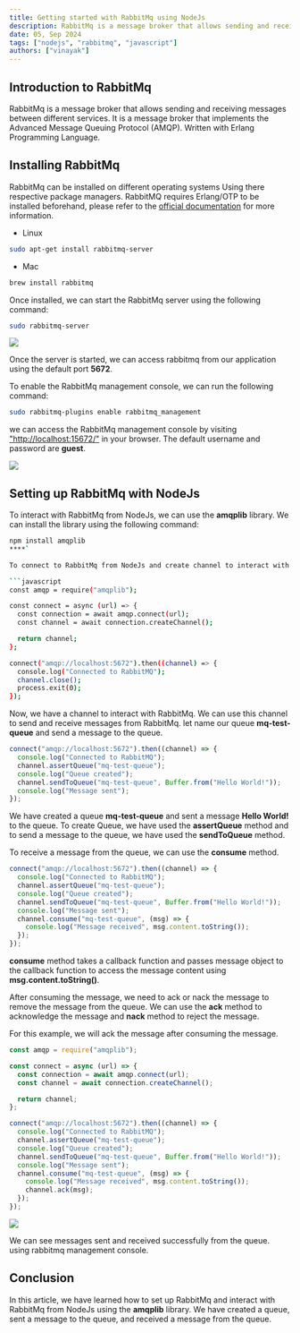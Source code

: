 ```yaml
---
title: Getting started with RabbitMq using NodeJs
description: RabbitMq is a message broker that allows sending and receiving messages between different services. It is a message broker that implements the Advanced Message Queuing Protocol (AMQP).
date: 05, Sep 2024
tags: ["nodejs", "rabbitmq", "javascript"]
authors: ["vinayak"]
---
```


## Introduction to RabbitMq

RabbitMq is a message broker that allows sending and receiving messages between different services. It is a message broker that implements the Advanced Message Queuing Protocol (AMQP). Written with Erlang Programming Language.

## Installing RabbitMq

RabbitMq can be installed on different operating systems Using there respective package managers. RabbitMQ requires Erlang/OTP to be installed beforehand, please refer to the [official documentation](https://www.rabbitmq.com/download.html) for more information.

* Linux
    

```bash
sudo apt-get install rabbitmq-server
```

* Mac
    

```bash
brew install rabbitmq
```

Once installed, we can start the RabbitMq server using the following command:

```bash
sudo rabbitmq-server
```

<img src="https://cdn.hashnode.com/res/hashnode/image/upload/v1725570660222/573472f7-440d-4a36-a916-c72567f8adf5.png" align="center" />

Once the server is started, we can access rabbitmq from our application using the default port **5672**.

To enable the RabbitMq management console, we can run the following command:

```bash
sudo rabbitmq-plugins enable rabbitmq_management
```

we can access the RabbitMq management console by visiting ["http://localhost:15672/"](http://localhost:15672/) in your browser. The default username and password are **guest**.

<img src="https://cdn.hashnode.com/res/hashnode/image/upload/v1725570681925/8fe3e1b4-1061-40e1-abbe-0e6aa0adeee0.png" align="center" />

## Setting up RabbitMq with NodeJs

To interact with RabbitMq from NodeJs, we can use the **amqplib** library. We can install the library using the following command:

```bash
npm install amqplib
****`

To connect to RabbitMq from NodeJs and create channel to interact with RabbitMq, we can use the following code:

```javascript
const amqp = require("amqplib");

const connect = async (url) => {
  const connection = await amqp.connect(url);
  const channel = await connection.createChannel();

  return channel;
};

connect("amqp://localhost:5672").then((channel) => {
  console.log("Connected to RabbitMQ");
  channel.close();
  process.exit(0);
});
```

Now, we have a channel to interact with RabbitMq. We can use this channel to send and receive messages from RabbitMq. let name our queue **mq-test-queue** and send a message to the queue.

```javascript
connect("amqp://localhost:5672").then((channel) => {
  console.log("Connected to RabbitMQ");
  channel.assertQueue("mq-test-queue");
  console.log("Queue created");
  channel.sendToQueue("mq-test-queue", Buffer.from("Hello World!"));
  console.log("Message sent");
});
```

We have created a queue **mq-test-queue** and sent a message **Hello World!** to the queue. To create Queue, we have used the **assertQueue** method and to send a message to the queue, we have used the **sendToQueue** method.

To receive a message from the queue, we can use the **consume** method.

```javascript
connect("amqp://localhost:5672").then((channel) => {
  console.log("Connected to RabbitMQ");
  channel.assertQueue("mq-test-queue");
  console.log("Queue created");
  channel.sendToQueue("mq-test-queue", Buffer.from("Hello World!"));
  console.log("Message sent");
  channel.consume("mq-test-queue", (msg) => {
    console.log("Message received", msg.content.toString());
  });
});
```

**consume** method takes a callback function and passes message object to the callback function to access the message content using **msg.content.toString()**.

After consuming the message, we need to ack or nack the message to remove the message from the queue. We can use the **ack** method to acknowledge the message and **nack** method to reject the message.

For this example, we will ack the message after consuming the message.

```javascript
const amqp = require("amqplib");

const connect = async (url) => {
  const connection = await amqp.connect(url);
  const channel = await connection.createChannel();

  return channel;
};

connect("amqp://localhost:5672").then((channel) => {
  console.log("Connected to RabbitMQ");
  channel.assertQueue("mq-test-queue");
  console.log("Queue created");
  channel.sendToQueue("mq-test-queue", Buffer.from("Hello World!"));
  console.log("Message sent");
  channel.consume("mq-test-queue", (msg) => {
    console.log("Message received", msg.content.toString());
    channel.ack(msg);
  });
});
```

<img src="https://cdn.hashnode.com/res/hashnode/image/upload/v1725570741661/808cd354-519e-41f3-8913-9f2ba910bf73.png" align="center" />

We can see messages sent and received successfully from the queue. using rabbitmq management console.

## Conclusion

In this article, we have learned how to set up RabbitMq and interact with RabbitMq from NodeJs using the **amqplib** library. We have created a queue, sent a message to the queue, and received a message from the queue.